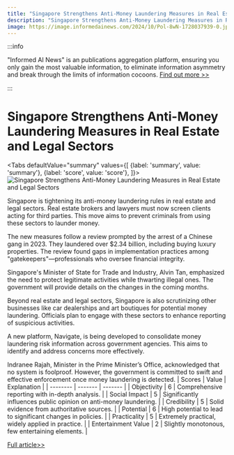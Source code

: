 ```yaml
---
title: "Singapore Strengthens Anti-Money Laundering Measures in Real Estate and Legal Sectors"
description: "Singapore Strengthens Anti-Money Laundering Measures in Real Estate and Legal Sectors"
image: https://image.informedainews.com/2024/10/Pol-8wN-1728037939-0.jpg
---
```



:::info

"Informed AI News" is an publications aggregation platform, ensuring you only gain the most valuable information, to eliminate information asymmetry and break through the limits of information cocoons.  [Find out more >>](/)

:::

# Singapore Strengthens Anti-Money Laundering Measures in Real Estate and Legal Sectors


<Tabs
	defaultValue="summary"
	values={[
	{label: 'summary', value: 'summary'},
	{label: 'score', value: 'score'},
]}>
<TabItem value="summary">
<img
  src="https://image.informedainews.com/2024/10/Pol-8wN-1728037939-0.jpg"
  alt="Singapore Strengthens Anti-Money Laundering Measures in Real Estate and Legal Sectors"
/>



Singapore is tightening its anti-money laundering rules in real estate and legal sectors. Real estate brokers and lawyers must now screen clients acting for third parties. This move aims to prevent criminals from using these sectors to launder money.

The new measures follow a review prompted by the arrest of a Chinese gang in 2023. They laundered over $2.34 billion, including buying luxury properties. The review found gaps in implementation practices among "gatekeepers"—professionals who oversee financial integrity.

Singapore's Minister of State for Trade and Industry, Alvin Tan, emphasized the need to protect legitimate activities while thwarting illegal ones. The government will provide details on the changes in the coming months.

Beyond real estate and legal sectors, Singapore is also scrutinizing other businesses like car dealerships and art boutiques for potential money laundering. Officials plan to engage with these sectors to enhance reporting of suspicious activities.

A new platform, Navigate, is being developed to consolidate money laundering risk information across government agencies. This aims to identify and address concerns more effectively.

Indranee Rajah, Minister in the Prime Minister’s Office, acknowledged that no system is foolproof. However, the government is committed to swift and effective enforcement once money laundering is detected.
</TabItem>
<TabItem value="score">
	| Scores     | Value   | Explanation |
	| -------- | ------- | ------- |
	| Objectivity  | 6    | Comprehensive reporting with in-depth analysis.    |
	| Social Impact | 5     | Significantly influences public opinion on anti-money laundering.    |
	| Credibility    | 5    | Solid evidence from authoritative sources.    |
	| Potential    | 6    | High potential to lead to significant changes in policies.    |
	| Practicality    | 5    | Extremely practical, widely applied in practice.    |
	| Entertainment Value    | 2    | Slightly monotonous, few entertaining elements.    |
</TabItem>
</Tabs>

[Full article>>](https://asia.nikkei.com/Business/Finance/Singapore-to-tighten-anti-money-laundering-rules-in-property-legal-sectors)
